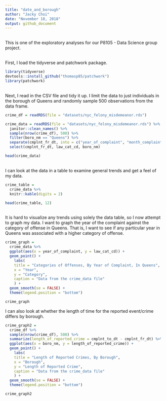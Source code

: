 ```yaml
---
title: "date_and_borough"
author: "Jacky Choi"
date: "November 18, 2018"
output: github_document
---
```


\
This is one of the exploratory analyses for our P8105 - Data Science group project.

\
First, I load the tidyverse and patchwork package.
```r
library(tidyverse)
devtools::install_github("thomasp85/patchwork")
library(patchwork)
```

\
Next, I read in the CSV file and tidy it up. I limit the data to just individuals in the borough of Queens and randomly sample 500 observations from the data frame.
```r
crime_df = readRDS(file = "datasets/nyc_felony_misdemeanor.rds")

crime_data = readRDS(file = "datasets/nyc_felony_misdemeanor.rds") %>% 
  janitor::clean_names() %>%
  sample(nrow(crime_df), 500) %>% 
  filter(boro_nm == "Queens") %>% 
  separate(cmplnt_fr_dt, into = c("year_of_complaint", "month_complaint", "day_complaint"), sep = "-") %>% 
  select(cmplnt_fr_dt, law_cat_cd, boro_nm)

head(crime_data)
```

\
I can look at the data in a table to examine general trends and get a feel of my data.
```r
crime_table = 
  crime_data %>% 
  knitr::kable(digits = 2)

head(crime_table, 12)
```

\
It is hard to visualize any trends using solely the data table, so I now attempt to graph my data. I want to graph the year of the complaint against the category of offense in Queens. That is, I want to see if any particular year in Queens was associated with a higher category of offense.
```r
crime_graph = 
  crime_data %>% 
  ggplot(aes(x = year_of_complaint, y = law_cat_cd)) + 
  geom_point() +
    labs(
    title = "Categories of Offenses, By Year of Complaint, In Queens",
    x = "Year",
    y = "Category",
    caption = "Data from the crime_data file"
    ) +
  geom_smooth(se = FALSE) +
  theme(legend.position = "bottom")

crime_graph
```

I can also look at whether the length of time for the reported event/crime differs by borough.
```r
crime_graph2 = 
  crime_df %>% 
  sample(nrow(crime_df), 500) %>% 
  summarize(length_of_reported_crime = cmplnt_to_dt - cmplnt_fr_dt) %>% 
  ggplot(aes(x = boro_nm, y = length_of_reported_crime)) + 
  geom_point() +
    labs(
    title = "Length of Reported Crimes, By Borough",
    x = "Borough",
    y = "Length of Reported Crime",
    caption = "Data from the crime_data file"
    ) +
  geom_smooth(se = FALSE) +
  theme(legend.position = "bottom")

crime_graph2
```


